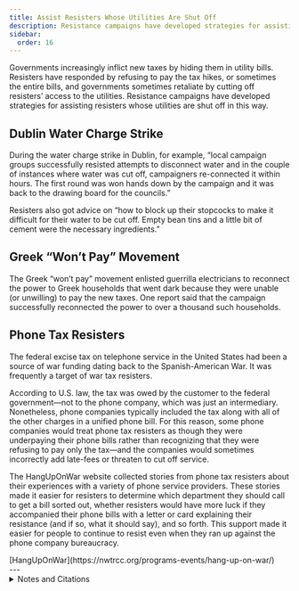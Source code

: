 ```yaml
---
title: Assist Resisters Whose Utilities Are Shut Off
description: Resistance campaigns have developed strategies for assisting resisters whose utilities are shut off.
sidebar:
  order: 16
---
```


Governments increasingly inflict new taxes by hiding them in utility bills.
Resisters have responded by refusing to pay the tax hikes, or sometimes the entire bills, and governments sometimes retaliate by cutting off resisters’ access to the utilities.
Resistance campaigns have developed strategies for assisting resisters whose utilities are shut off in this way.

## <Badge text="Example" size="medium" /> Dublin Water Charge Strike

During the water charge strike in Dublin, for example, “local campaign groups successfully resisted attempts to disconnect water and in the couple of instances where water was cut off, campaigners re-connected it within hours.
The first round was won hands down by the campaign and it was back to the drawing board for the councils.”

Resisters also got advice on “how to block up their stopcocks to make it difficult for their water to be cut off.
Empty bean tins and a little bit of cement were the necessary ingredients.”

<YouTube id="2PTIV2GNF-g" title="Water Meter Sabotage - A Step-by-Step Guide From Éirígí" />

## <Badge text="Example" size="medium" /> Greek “Won’t Pay” Movement

The Greek “won’t pay” movement enlisted guerrilla electricians to reconnect the power to Greek households that went dark because they were unable (or unwilling) to pay the new taxes.
One report said that the campaign successfully reconnected the power to over a thousand such households.

<YouTube id="2tpre4Y015Y" params="start=217" />

## <Badge text="Example" size="medium" /> Phone Tax Resisters

The federal excise tax on telephone service in the United States had been a source of war funding dating back to the Spanish-American War.
It was frequently a target of war tax resisters.

According to U.S. law, the tax was owed by the customer to the federal government—not to the phone company, which was just an intermediary.
Nonetheless, phone companies typically included the tax along with all of the other charges in a unified phone bill.
For this reason, some phone companies would treat phone tax resisters as though they were underpaying their phone bills rather than recognizing that they were refusing to pay only the tax—and the companies would sometimes incorrectly add late-fees or threaten to cut off service.

The HangUpOnWar website collected stories from phone tax resisters about their experiences with a variety of phone service providers.
These stories made it easier for resisters to determine which department they should call to get a bill sorted out, whether resisters would have more luck if they accompanied their phone bills with a letter or card explaining their resistance (and if so, what it should say), and so forth.
This support made it easier for people to continue to resist even when they ran up against the phone company bureaucracy.

<Aside type="tip" title="Links">
[HangUpOnWar](https://nwtrcc.org/programs-events/hang-up-on-war/)
</Aside>

<Aside type="wikipedia" title="Wikipedia">
  <WikipediaBadge title="I Don’t Pay Movement" url="https://en.wikipedia.org/wiki/I_Don%27t_Pay_Movement" />
  <WikipediaBadge title="Federal telephone excise tax" />
</Aside>
---

<details>
<summary>Notes and Citations</summary>

* Kerr, Gregor “Lessons from beating the water charges” <i>Workers Solidarity Movement</i>
* Karathanou, Helen [“Το Κίνημα Δεν Πληρώνω επανασυνδέει κομμένες παροχές ρεύματος”](https://www.protothema.gr/greece/article/236302/to-kinhma-den-plhrono-epanasyndeei-kommenes-paroxes-reymatos/) <i>To Proto Thema</i> 14 November 2012
* Staley, Oliver “Unemployed Greeks Reconnect as Underground Electricians Defy Law” <i>Bloomberg</i> 4 December 2013

</details>
